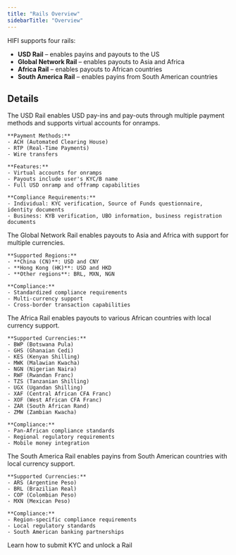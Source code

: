 ```yaml
---
title: "Rails Overview"
sidebarTitle: "Overview"
---
```


HIFI supports four rails:

- **USD Rail** – enables payins and payouts to the US
- **Global Network Rail** – enables payouts to Asia and Africa
- **Africa Rail** – enables payouts to African countries
- **South America Rail** – enables payins from South American countries

## Details

<AccordionGroup>
  <Accordion title="USD">
    The USD Rail enables USD pay-ins and pay-outs through multiple payment methods and supports virtual accounts for onramps.

    **Payment Methods:**
    - ACH (Automated Clearing House)
    - RTP (Real-Time Payments)
    - Wire transfers

    **Features:**
    - Virtual accounts for onramps
    - Payouts include user's KYC/B name
    - Full USD onramp and offramp capabilities

    **Compliance Requirements:**
    - Individual: KYC verification, Source of Funds questionnaire, identity documents
    - Business: KYB verification, UBO information, business registration documents

  </Accordion>

  <Accordion title="Global Network">
    The Global Network Rail enables payouts to Asia and Africa with support for multiple currencies.

    **Supported Regions:**
    - **China (CN)**: USD and CNY
    - **Hong Kong (HK)**: USD and HKD
    - **Other regions**: BRL, MXN, NGN

    **Compliance:**
    - Standardized compliance requirements
    - Multi-currency support
    - Cross-border transaction capabilities

  </Accordion>

  <Accordion title="Africa">
    The Africa Rail enables payouts to various African countries with local currency support.

    **Supported Currencies:**
    - BWP (Botswana Pula)
    - GHS (Ghanaian Cedi)
    - KES (Kenyan Shilling)
    - MWK (Malawian Kwacha)
    - NGN (Nigerian Naira)
    - RWF (Rwandan Franc)
    - TZS (Tanzanian Shilling)
    - UGX (Ugandan Shilling)
    - XAF (Central African CFA Franc)
    - XOF (West African CFA Franc)
    - ZAR (South African Rand)
    - ZMW (Zambian Kwacha)

    **Compliance:**
    - Pan-African compliance standards
    - Regional regulatory requirements
    - Mobile money integration

  </Accordion>

  <Accordion title="South America">
    The South America Rail enables payins from South American countries with local currency support.

    **Supported Currencies:**
    - ARS (Argentine Peso)
    - BRL (Brazilian Real)
    - COP (Colombian Peso)
    - MXN (Mexican Peso)

    **Compliance:**
    - Region-specific compliance requirements
    - Local regulatory standards
    - South American banking partnerships

  </Accordion>
</AccordionGroup>

<Card icon="unlock" title="Submit KYC" href="/guides/users/submit-kyc">
  Learn how to submit KYC and unlock a Rail
</Card>
